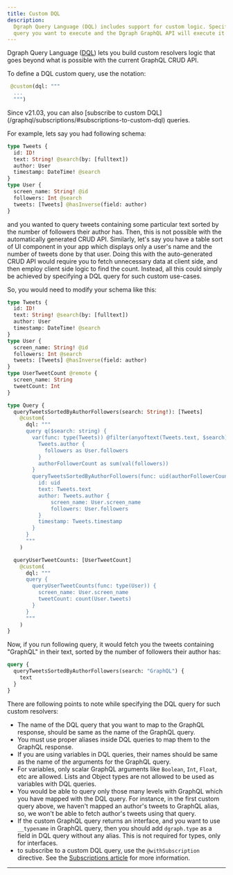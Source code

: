 ```yaml
---
title: Custom DQL
description:
  Dgraph Query Language (DQL) includes support for custom logic. Specify the DQL
  query you want to execute and the Dgraph GraphQL API will execute it
---
```


Dgraph Query Language ([DQL](./dql)) lets you build custom resolvers logic that
goes beyond what is possible with the current GraphQL CRUD API.

To define a DQL custom query, use the notation:

```graphql
 @custom(dql: """
  ...
  """)
```

<Tip>
  Since v21.03, you can also [subscribe to custom
  DQL](/graphql/subscriptions/#subscriptions-to-custom-dql) queries.
</Tip>

For example, lets say you had following schema:

```graphql
type Tweets {
  id: ID!
  text: String! @search(by: [fulltext])
  author: User
  timestamp: DateTime! @search
}
type User {
  screen_name: String! @id
  followers: Int @search
  tweets: [Tweets] @hasInverse(field: author)
}
```

and you wanted to query tweets containing some particular text sorted by the
number of followers their author has. Then, this is not possible with the
automatically generated CRUD API. Similarly, let's say you have a table sort of
UI component in your app which displays only a user's name and the number of
tweets done by that user. Doing this with the auto-generated CRUD API would
require you to fetch unnecessary data at client side, and then employ client
side logic to find the count. Instead, all this could simply be achieved by
specifying a DQL query for such custom use-cases.

So, you would need to modify your schema like this:

```graphql
type Tweets {
  id: ID!
  text: String! @search(by: [fulltext])
  author: User
  timestamp: DateTime! @search
}
type User {
  screen_name: String! @id
  followers: Int @search
  tweets: [Tweets] @hasInverse(field: author)
}
type UserTweetCount @remote {
  screen_name: String
  tweetCount: Int
}

type Query {
  queryTweetsSortedByAuthorFollowers(search: String!): [Tweets]
    @custom(
      dql: """
      query q($search: string) {
        var(func: type(Tweets)) @filter(anyoftext(Tweets.text, $search)) {
          Tweets.author {
            followers as User.followers
          }
          authorFollowerCount as sum(val(followers))
        }
        queryTweetsSortedByAuthorFollowers(func: uid(authorFollowerCount), orderdesc: val(authorFollowerCount)) {
          id: uid
          text: Tweets.text
          author: Tweets.author {
              screen_name: User.screen_name
              followers: User.followers
          }
          timestamp: Tweets.timestamp
        }
      }
      """
    )

  queryUserTweetCounts: [UserTweetCount]
    @custom(
      dql: """
      query {
        queryUserTweetCounts(func: type(User)) {
          screen_name: User.screen_name
          tweetCount: count(User.tweets)
        }
      }
      """
    )
}
```

Now, if you run following query, it would fetch you the tweets containing
"GraphQL" in their text, sorted by the number of followers their author has:

```graphql
query {
  queryTweetsSortedByAuthorFollowers(search: "GraphQL") {
    text
  }
}
```

There are following points to note while specifying the DQL query for such
custom resolvers:

- The name of the DQL query that you want to map to the GraphQL response, should
  be same as the name of the GraphQL query.
- You must use proper aliases inside DQL queries to map them to the GraphQL
  response.
- If you are using variables in DQL queries, their names should be same as the
  name of the arguments for the GraphQL query.
- For variables, only scalar GraphQL arguments like `Boolean`, `Int`, `Float`,
  etc are allowed. Lists and Object types are not allowed to be used as
  variables with DQL queries.
- You would be able to query only those many levels with GraphQL which you have
  mapped with the DQL query. For instance, in the first custom query above, we
  haven't mapped an author's tweets to GraphQL alias, so, we won't be able to
  fetch author's tweets using that query.
- If the custom GraphQL query returns an interface, and you want to use
  `__typename` in GraphQL query, then you should add `dgraph.type` as a field in
  DQL query without any alias. This is not required for types, only for
  interfaces.
- to subscribe to a custom DQL query, use the `@withSubscription` directive. See
  the [Subscriptions article](/graphql/subscriptions/) for more information.

---
